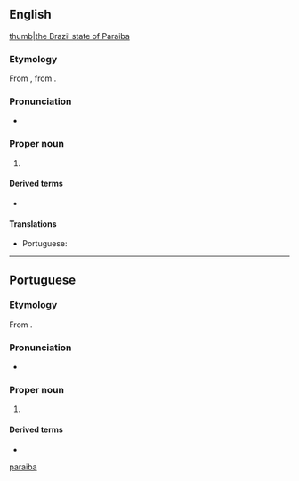 ==English==
{{wikipedia}}
[[file:brazil State Paraiba.svg|thumb|the Brazil state of Paraiba]]

===Etymology===
From {{bor|en|pt|Paraíba}}, from {{der|en|tpw|pa'ra a'íba||bad for navigation}}.

===Pronunciation===
* {{IPA|en|/pɑːɹaɪˈiːbə/}}

===Proper noun===
{{en-proper noun}}

# {{place:Brazil/state|en|capital=João Pessoa|region=Northeast Region}}

====Derived terms====
* {{l|en|Paraiba tourmaline}}

====Translations====
{{trans-top|a state in north-eastern Brazil}}
* Portuguese: {{t+|pt|Paraíba|f}}
{{trans-mid}}
{{trans-bottom}}

[[Category:English terms spelled with Í|paraiba]]

----

==Portuguese==

===Etymology===
From {{bor|pt|tpw|pa'ra a'íba||bad for navigation}}.

===Pronunciation===
* {{a|Brazil}} {{IPA|pt|/ˌpa.ɾa.ˈi.bɐ/}}

===Proper noun===
{{pt-proper noun|f}}

# {{place|pt|state|macroregion/pt:Northeast Region|c/pt:Brazil|capital=pt:João Pessoa}}
#: {{syn|pt|PB|q1=abbreviation}}

====Derived terms====
* {{l|pt|paraibano}}